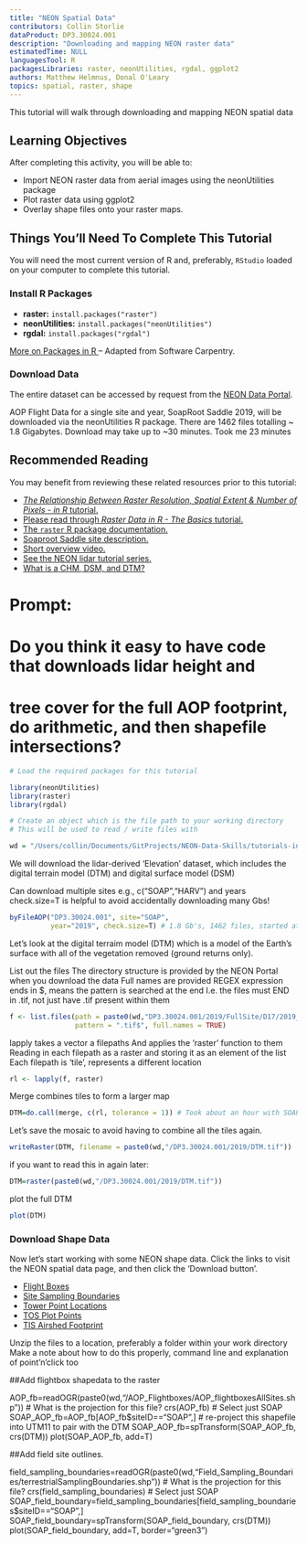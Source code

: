 ```yaml
---
title: "NEON Spatial Data"
contributors: Collin Storlie
dataProduct: DP3.30024.001
description: "Downloading and mapping NEON raster data"
estimatedTime: NULL
languagesTool: R
packagesLibraries: raster, neonUtilities, rgdal, ggplot2
authors: Matthew Helmnus, Donal O'Leary
topics: spatial, raster, shape
---
```


This tutorial will walk through downloading and mapping NEON spatial data

<div id="ds-objectives" markdown="1">

## Learning Objectives
After completing this activity, you will be able to:

* Import NEON raster data from aerial images using the neonUtilities package
* Plot raster data using ggplot2
* Overlay shape files onto your raster maps.

## Things You’ll Need To Complete This Tutorial
You will need the most current version of R and, preferably, `RStudio` loaded
on your computer to complete this tutorial.

### Install R Packages

* **raster:** `install.packages("raster")`
* **neonUtilities:** `install.packages("neonUtilities")`
* **rgdal:** `install.packages("rgdal")`

<a href="https://www.neonscience.org/packages-in-r" target="_blank"> More on Packages in R </a>– Adapted from Software Carpentry.

### Download Data

The entire dataset can be accessed by request from the 
<a href="http://data.neonscience.org" target="_blank"> NEON Data Portal</a>.

AOP Flight Data for a single site and year, SoapRoot Saddle 2019, will be downloaded via the neonUtilities R package.  There are 1462 files totalling ~ 1.8 Gigabytes.  Download may take up to ~30 minutes.  Took me 23 minutes

## Recommended Reading

You may benefit from reviewing these related resources prior to this tutorial: 

* <a href="https://www.neonscience.org/raster-res-extent-pixels-r" target="_blank"> *The Relationship Between Raster Resolution, Spatial Extent & Number of Pixels - in R* tutorial.</a>
* <a href="https://www.neonscience.org/raster-data-r" target="_blank" > Please read through *Raster Data in R - The Basics* tutorial.</a>
* <a href="http://cran.r-project.org/web/packages/raster/raster.pdf" target="_blank"> The `raster` R package documentation.</a>
* <a href="https://www.neonscience.org/field-sites/field-sites-map/SOAP" target="_blank"> Soaproot Saddle site description.</a> 
* <a href="https://www.neonscience.org/soaproot-saddle-overview-soap-drone-video" target="_blank"> Short overview video.</a>
* <a href="https://www.neonscience.org/intro-lidar-r-series" target="_blank"> See the NEON lidar tutorial series. </a>
* <a href="https://www.neonscience.org/chm-dsm-dtm-gridded-lidar-data" target="_blank"> What is a CHM, DSM, and DTM? </a>
</div>


# Prompt:
# Do you think it easy to have code that downloads lidar height and 
# tree cover for the full AOP footprint, do arithmetic, and then shapefile intersections?

```r

# Load the required packages for this tutorial

library(neonUtilities)
library(raster)
library(rgdal)

# Create an object which is the file path to your working directory
# This will be used to read / write files with

wd = "/Users/collin/Documents/GitProjects/NEON-Data-Skills/tutorials-in-development/R/NEON_Raster/data/"

```

We will download the lidar-derived 'Elevation' dataset, which includes the 
digital terrain model (DTM) and digital surface model (DSM)
         
Can download multiple sites e.g., c("SOAP","HARV") and years
check.size=T is helpful to avoid accidentally downloading many Gbs!

```r
byFileAOP("DP3.30024.001", site="SOAP", 
          year="2019", check.size=T) # 1.8 Gb's, 1462 files, started at 08:47, finished at 09:10.  Total 23 minutes.
```

Let's look at the digital terraim model (DTM) which is a model of the
Earth's surface with all of the vegetation removed (ground returns only).

List out the files
The directory structure is provided by the NEON Portal when you download the data
Full names are provided
REGEX expression ends in $, means the pattern is searched at the end
I.e. the files must END in .tif, not just have .tif present within them


```r
f <- list.files(path = paste0(wd,"DP3.30024.001/2019/FullSite/D17/2019_SOAP_4/L3/DiscreteLidar/DTMGtif/"), 
                pattern = ".tif$", full.names = TRUE)
```

lapply takes a vector a filepaths
And applies the 'raster' function to them
Reading in each filepath as a raster and storing it as an element of the list
Each filepath is 'tile', represents a different location

```r
rl <- lapply(f, raster)
```

Merge combines tiles to form a larger map

```r
DTM=do.call(merge, c(rl, tolerance = 1)) # Took about an hour with SOAP, need a note about this
```

Let's save the mosaic to avoid having to combine all the tiles again.

```r
writeRaster(DTM, filename = paste0(wd,"/DP3.30024.001/2019/DTM.tif"))
```

if you want to read this in again later:

```r
DTM=raster(paste0(wd,"/DP3.30024.001/2019/DTM.tif"))
```

plot the full DTM

```r
plot(DTM)
```

### Download Shape Data

Now let's start working with some NEON shape data.  Click the links to visit the NEON spatial data page, and then click the 'Download button'.

* <a href="https://neon.maps.arcgis.com/home/item.html?id=f27616de7f9f401b8732cdf8902ab1d8" target="_blank"> Flight Boxes </a>
* <a href="https://neon.maps.arcgis.com/home/item.html?id=4a381f124a73490aa9ad7b1df914d6d8" target="_blank"> Site Sampling Boundaries </a>
* <a href="https://neon.maps.arcgis.com/home/item.html?id=3af642ac5b5b422fbc8c09132d0e13cb" target="_blank"> Tower Point Locations </a>
* <a href="https://neon.maps.arcgis.com/home/item.html?id=e05760bfb8224e37bf918ca1d775b20c" target="_blank"> TOS Plot  Points </a>
* <a href="https://neon.maps.arcgis.com/home/item.html?id=d87cd176dd6a468294fc0ac70918c631" target="_blank"> TIS Airshed Footprint </a>

Unzip the files to a location, preferably a folder within your work directory
Make a note about how to do this properly, command line and explanation of point'n'click too

##Add flightbox shapedata to the raster

AOP_fb=readOGR(paste0(wd,"/AOP_Flightboxes/AOP_flightboxesAllSites.shp"))
# What is the projection for this file?
crs(AOP_fb)
# Select just SOAP
SOAP_AOP_fb=AOP_fb[AOP_fb$siteID=="SOAP",]
# re-project this shapefile into UTM11 to pair with the DTM
SOAP_AOP_fb=spTransform(SOAP_AOP_fb, crs(DTM))
plot(SOAP_AOP_fb, add=T)

##Add field site outlines.

field_sampling_boundaries=readOGR(paste0(wd,"Field_Sampling_Boundaries/terrestrialSamplingBoundaries.shp"))
# What is the projection for this file?
crs(field_sampling_boundaries)
# Select just SOAP
SOAP_field_boundary=field_sampling_boundaries[field_sampling_boundaries$siteID=="SOAP",]
SOAP_field_boundary=spTransform(SOAP_field_boundary, crs(DTM))
plot(SOAP_field_boundary, add=T, border="green3")







